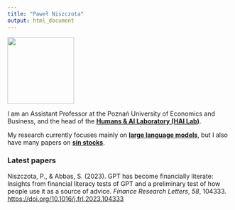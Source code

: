 ```yaml
---
title: "Paweł Niszczota"
output: html_document
---
```


![](images/PN%20UEP-photo.jpg){width="150"}

I am an Assistant Professor at the Poznań University of Economics and Business, and the head of the [**Humans & AI Laboratory (HAI Lab)**](https://hai.ue.poznan.pl).

My research currently focuses mainly on [**large language models**](llm.html), but I also have many papers on [**sin stocks**](sinstocks).

### Latest papers

Niszczota, P., & Abbas, S. (2023). GPT has become financially literate: Insights from financial literacy tests of GPT and a preliminary test of how people use it as a source of advice. *Finance Research Letters*, *58*, 104333. <https://doi.org/10.1016/j.frl.2023.104333>
